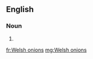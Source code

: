 ==English==

===Noun===
{{head|en}}

# {{plural of|Welsh onion}}

[[fr:Welsh onions]]
[[mg:Welsh onions]]